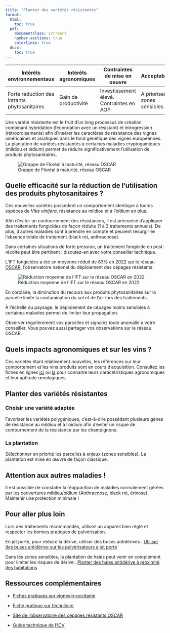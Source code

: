 ```yaml
---
title: "Planter des variétés résistantes"
format: 
  html:
    toc: true
  pdf:
    documentclass: scrreprt
    number-sections: true
    colorlinks: true
  docx:
    toc: true
---
```


| Intérêts environnementaux                    | Intérêts agronomiques | Contraintes de mise en oeuvre            | Acceptabilité                  |
|-------------------|------------------|------------------|------------------|
| Forte réduction des intrants phytosanitaires | Gain de productivité  | Investissement élevé. Contraintes en AOP | A prioriser en zones sensibles |

Une variété résistante est le fruit d'un long processus de création combinant hybridation (fécondation avec un résistant) et introgression (rétrocroisements) afin d'insérer les caractères de résistance des vignes américaines et asiatiques dans le fond génétique des vignes européennes. La plantation de variétés résistantes à certaines maladies cryptogamiques (mildiou et oïdium) permet de réduire significativement l'utilisation de produits phytosanitaires.

![Grappe de Floréal à maturité, réseau OSCAR](images/L4_FlorealGrappe.png)

## Quelle efficacité sur la réduction de l'utilisation des produits phytosanitaires ?

Ces nouvelles variétés possèdent un comportement identique à toutes espèces de *Vitis vinifera*, résistance au mildiou et à l'oïdium en plus.

Afin d'éviter un contournement des résistances, il est préconisé d'appliquer des traitements fongicides de façon réduite (1 à 2 traitements annuels). De plus, d'autres maladies sont à prendre en compte et peuvent resurgir en l'absence totale de traitement (black rot, anthracnose).

Dans certaines situations de forte pression, un traitement fongicide en post-récolte peut être pertinent : discutez-en avec votre conseiller technique.

L'IFT fongicides a été en moyenne réduit de 83% en 2022 sur le réseau [OSCAR](https://observatoire-cepages-resistants.fr/), l'observatoire national du déploiement des cépages résistants.

![Réduction moyenne de l'IFT sur le réseau OSCAR en 2022](images/L4_reducOscar.png)

En corolaire, la diminution du recours aux produits phytosanitaires sur la parcelle limite la contamination du sol et de l'air lors des traitements.

À l'échelle du paysage, le déploiement de cépages moins sensibles à certaines maladies permet de limiter leur propagation.

Observer régulièrement vos parcelles et signalez toute anomalie à votre conseiller. Vous pouvez aussi partager vos observations sur le réseau OSCAR.

## Quels impacts agronomiques et sur les vins ?

Ces variétés étant relativement nouvelles, les références sur leur comportement et les vins produits sont en cours d'acquisition. Consultez les fiches en lignes [ici](https://observatoire-cepages-resistants.fr/les-fiches-cepages-resistants/) ou [là](https://www.vignevin-occitanie.com/fiches-pratiques/les-varietes-resistantes/) pour connaitre leurs caractéristiques agronomiques et leur aptitude œnologiques.

## Planter des variétés résistantes

### Choisir une variété adaptée

Favoriser les variétés polygéniques, c'est-à-dire possédant plusieurs gènes de résistance au mildiou et à l'oïdium afin d'éviter un risque de contournement de la résistance par les champignons.

### La plantation

Sélectionner en priorité les parcelles à enjeux (zones sensibles). La plantation est mise en œuvre de façon classique.

::: callout-warning
## Attention aux autres maladies !

Il est possible de constater la réapparition de maladies normalement gérées par les couvertures mildiou/oïdium (Anthracnose, black rot, érinose). Maintenir une protection minimale !
:::

## Pour aller plus loin

Lors des traitements recommandés, utilisez un appareil bien réglé et respecter les bonnes pratiques de pulvérisation.

En jet porté, pour réduire la dérive, utiliser des buses antidérives : [Utiliser des buses antidérive sur les pulvérisateurs à jet porté](L3_buses.qmd)

Dans les zones sensibles, la plantation de haies peut venir en complément pour limiter les risques de dérive : [Planter des haies antidérive à proximité des habitations](L2_haies.qmd)

## Ressources complémentaires

-   [Fiches pratiques sur vignevin-occitanie](https://www.vignevin-occitanie.com/fiches-pratiques/les-varietes-resistantes/)

-   [Fiche pratique sur techniloire](https://techniloire.com/fiche-technique/les-varietes-resistantes-au-mildiou-et-loidium)

-   [Site de l'observatoire des cépages résistants OSCAR](https://observatoire-cepages-resistants.fr/)

-   [Guide technique de l'ICV](https://www.icv.fr/mediatheque-viti-vinicole/guide-technique-cepages-resistants)
